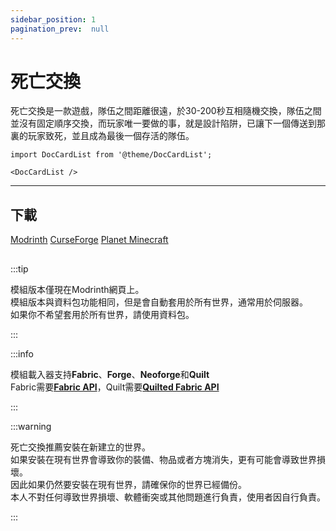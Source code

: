 ```yaml
---
sidebar_position: 1
pagination_prev:  null 
---
```


# 死亡交換

死亡交換是一款遊戲，隊伍之間距離很遠，於30-200秒互相隨機交換，隊伍之間並沒有固定順序交換，而玩家唯一要做的事，就是設計陷阱，已讓下一個傳送到那裏的玩家致死，並且成為最後一個存活的隊伍。

```mdx-code-block
import DocCardList from '@theme/DocCardList';

<DocCardList />
```

---
## 下載

<a className="button button--success button--lg" href="https://modrinth.com/datapack/deathswap">Modrinth</a>
<a className="button button--warning button--lg" href="https://www.curseforge.com/minecraft/data-packs/deathswap">CurseForge</a>
<a className="button button--info button--lg" href="https://www.planetminecraft.com/data-pack/deathswap-6145205/">Planet Minecraft</a>

##

:::tip

模組版本僅現在Modrinth網頁上。  
模組版本與資料包功能相同，但是會自動套用於所有世界，通常用於伺服器。  
如果你不希望套用於所有世界，請使用資料包。

:::

:::info

模組載入器支持**Fabric**、**Forge**、**Neoforge**和**Quilt**  
Fabric需要[**Fabric API**](https://modrinth.com/mod/fabric-api)，Quilt需要[**Quilted Fabric API**](https://modrinth.com/mod/qsl)

:::

:::warning

死亡交換推薦安裝在新建立的世界。  
如果安裝在現有世界會導致你的裝備、物品或者方塊消失，更有可能會導致世界損壞。  
因此如果仍然要安裝在現有世界，請確保你的世界已經備份。  
本人不對任何導致世界損壞、軟體衝突或其他問題進行負責，使用者因自行負責。

:::